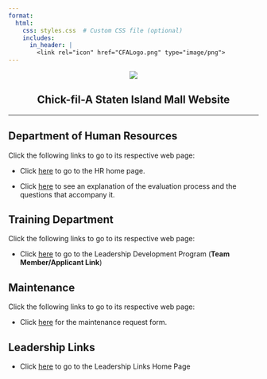 ```yaml
---
format:
  html:
    css: styles.css  # Custom CSS file (optional)
    includes:
      in_header: |
        <link rel="icon" href="CFALogo.png" type="image/png"> 
---
```


<div style="text-align: center;">

![](https://image-handler.workstream.is/fit-in/512x512/production/uploads/brand/logo/25456/b5e811b29339f2735850dbe36c96462b.png)
</div>

<div style="text-align: center;">
# Chick-fil-A Staten Island Mall Website
</div>
--- 

## Department of Human Resources
Click the following links to go to its respective web page: 

- Click [here](https://cfasi.github.io/cfasimain/HRdocs.html) to go to the HR home page. 

- Click [here](https://cfasi.github.io/cfasimain/evaluation.html) to see an explanation of the evaluation process and the questions that accompany it. 

## Training Department 

Click the following links to go to its respective web page: 

- Click [here](https://cfasi.github.io/cfasimain/Development_Program.html) to go to the Leadership Development Program (**Team Member/Applicant Link**)


## Maintenance 
Click the following links to go to its respective web page:

- Click [here](https://docs.google.com/forms/d/e/1FAIpQLSdlq9hDiHPJNsah9PvEVp5ouotheJvfzKTThDfa7D7LUEXE_A/viewform) for the maintenance request form. 

## Leadership Links

- Click [here](https://cfasi.github.io/cfasimain/leadership.html) to go to the Leadership Links Home Page 






